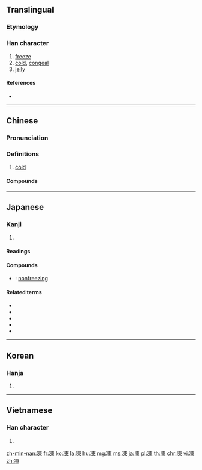 {{also|冻}}
==Translingual==

===Etymology===
{{Han compound|冫|東|c1=s|c2=p|ls=psc}}

===Han character===
{{Han char|rn=15|rad=冫|as=08|sn=10|four=35196|canj=IMDW|ids=⿰[[冫]][[東]]}}

# [[freeze]]
# [[cold]], [[congeal]]
# [[jelly]]

====References====
* {{Han ref|kx=0132.460|dkj=01670|dj=0297.020|hdz=10298.070|uh=51CD|ud=20941|bh=ADE1|bd=44513}}

----

==Chinese==
{{zh-forms|s=冻}}

===Pronunciation===
{{zh-pron
|m=dòng
|c=dung3
|h=pfs=tung
|md=
|mn=
|w=
|mc=y
|oc=y
|cat=a
}}

===Definitions===
{{zh-hanzi}}

# [[cold]]

====Compounds====
{{der2
|{{zh-l|不凍}}
|{{zh-l|冷凍}}
|{{zh-l|凍傷}}
|{{zh-l|凍傷}}
|{{zh-l|凍原}}
|{{zh-l|凍土}}
|{{zh-l|凍害}}
|{{zh-l|凍害}}
|{{zh-l|凍寒}}
|{{zh-l|凍死}}
|{{zh-l|凍瘡}}
|{{zh-l|凍瘡}}
|{{zh-l|凍石}}
|{{zh-l|凍結}}
|{{zh-l|凍結}}
|{{zh-l|凍肉}}
|{{zh-l|凍豆腐}}
|{{zh-l|凍餒}}
|{{zh-l|凍餒}}
|{{zh-l|果凍}}
|{{zh-l|肉凍}}
|{{zh-l|解凍}}
|{{zh-l|防凍}}
|{{zh-l|魚凍}}
}}

----

==Japanese==

===Kanji===
{{ja-kanji|grade=c|rs=冫}}

# {{defn|lang=ja|sort=冫08}}

====Readings====
{{ja-readings|goon=[[つう]] (tsū)|kanon=[[とう]] (tō)|kun=[[こおる]] ([[凍る]], kōru), [[こごえる]] ([[凍える]], kogoeru]}}

====Compounds====
{{der-top|Compounds}}
* {{ja-r|不凍|ふとう}}: [[nonfreezing]]
{{der-bottom}}

====Related terms====
* {{l|ja|凍てる}}
* {{l|ja|凍る}}
* {{l|ja|凍える}}
* {{l|ja|凍みる}}
* {{l|ja|凍らす}}

----

==Korean==

===Hanja===
{{ko-hanja|hangeul=동|rv=dong|mr=tong}}

# {{defn|lang=ko|sort=冫08}}

----

==Vietnamese==

===Han character===
{{vi-hantu|[[đống]], [[đông]], [[gióng]], [[rúng]], [[đóng]]|rs=冫08}}

# {{defn|lang=vi|sort=冫08}}

[[zh-min-nan:凍]]
[[fr:凍]]
[[ko:凍]]
[[la:凍]]
[[hu:凍]]
[[mg:凍]]
[[ms:凍]]
[[ja:凍]]
[[pl:凍]]
[[th:凍]]
[[chr:凍]]
[[vi:凍]]
[[zh:凍]]